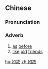 ==Chinese==
{{zh-forms}}

===Pronunciation===
{{zh-pron
|m=rúgù
|c=jyu4 gu3
|mn=kh:jû-kò͘/qz:lîr-kò͘/tw,xm:lû-kò͘/twvk,zz:jî-kò͘
|cat=adv
}}

===Adverb===
{{zh-adv}}

# [[as]] [[before]]
# [[like]] [[old]] [[friend]]s

[[hu:如故]]
[[zh:如故]]